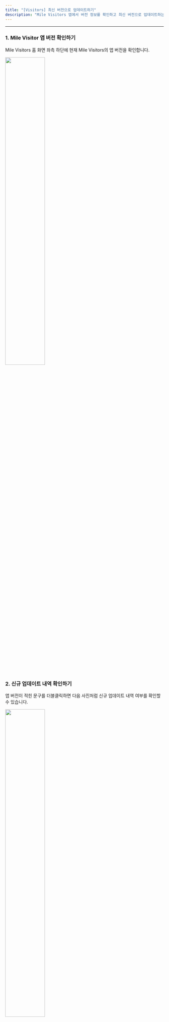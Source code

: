 ```yaml
---
title: "[Visitors] 최신 버전으로 업데이트하기"
description: "Mile Visitors 앱에서 버전 정보를 확인하고 최신 버전으로 업데이트하는 방법을 확인해보세요."
---
```


---

### 1. Mile Visitor 앱 버전 확인하기

Mile Visitors 홈 화면 좌측 하단에 현재 Mile Visitors의 앱 버전을 확인합니다.

<img src="/images/essentials/update-visitors/img1.png" width="50%" />

<br />

### 2. 신규 업데이트 내역 확인하기

앱 버전이 적힌 문구를 더블클릭하면 다음 사진처럼 신규 업데이트 내역 여부를 확인할 수 있습니다.

<img src="/images/essentials/update-visitors/img2.png" width="50%" />
<br />

또한 신규 버전이 존재하면, 앱 버전이 적힌 문구에 빨간 점으로 더블 클릭없이 업데이트 가능 여부를 확인할 수 있습니다.

<img src="/images/essentials/update-visitors/img3.png" width="50%" />
<br />

### 3. 최신 버전으로 업데이트하기

최신 업데이트 버전이 있으면, 신규 업데이트 내역이 다음 사진처럼 보입니다.

<img src="/images/essentials/update-visitors/img4.png" width="50%" />
<br />

해당 업데이트 버튼을 클릭하면, 구글 플레이스토어로 이동하며 업데이트를 진행합니다. (표시된 버튼이 업데이트로 표시됩니다.)

<img src="/images/essentials/update-visitors/img5.png" width="100%" />

<br />

### 4. Mile Visitors 재설정하기

업데이트를 완료하면, Mile Visitors 앱을 실행해주세요.

자동로그인이 적용되어, Mile Visitors 기기 설정을 마치면 최신 버전의 Mile Visitors를 즐기실 수 있습니다🤗

<img src="/images/essentials/update-visitors/img6.png" width="50%" />

<br />
